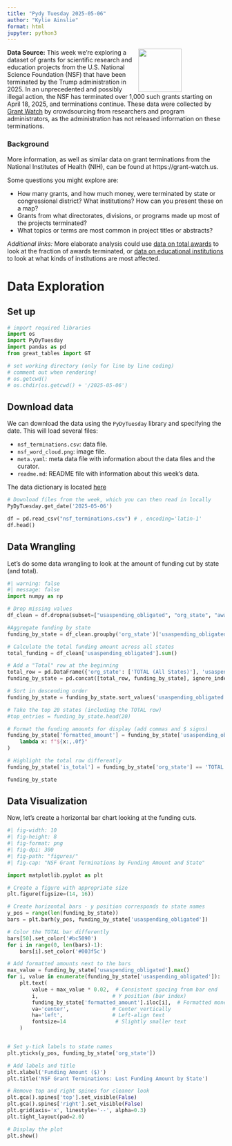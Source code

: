```yaml
---
title: "Pydy Tuesday 2025-05-06"
author: "Kylie Ainslie"
format: html
jupyter: python3
---
```


<img src="nsf-word-cloud.png" style="float: right; width: 100px; height: auto; margin-right: 100px;" />

**Data Source:** This week we're exploring a dataset of grants for scientific research and education projects from the U.S. National Science Foundation (NSF) that have been terminated by the Trump administration in 2025. In an unprecedented and possibly illegal action, the NSF has terminated over 1,000 such grants starting on April 18, 2025, and terminations continue. These data were collected by [Grant Watch](https://grant-watch.us/) by crowdsourcing from researchers and program administrators, as the administration has not released information on these terminations.

### Background
More information, as well as similar data on grant terminations from the National Institutes of Health (NIH), can be found at https://grant-watch.us.

Some questions you might explore are:

- How many grants, and how much money, were terminated by state or congressional district? What institutions? How can you present these on a map?
- Grants from what directorates, divisions, or programs made up most of the projects terminated?
- What topics or terms are most common in project titles or abstracts?

*Additional links:*
More elaborate analysis could use [data on total awards](https://www.nsf.gov/about/about-nsf-by-the-numbers) to look at the fraction of awards terminated, or [data on educational institutions](https://nces.ed.gov/ipeds/use-the-data) to look at what kinds of institutions are most affected.

# Data Exploration
## Set up
```python
# import required libraries
import os
import PyDyTuesday
import pandas as pd
from great_tables import GT

# set working directory (only for line by line coding)
# comment out when rendering!
# os.getcwd()
# os.chdir(os.getcwd() + '/2025-05-06')
```

## Download data
We can download the data using the `PyDyTuesday` library and specifying the date. This will load several files:

- `nsf_terminations.csv`: data file.
- `nsf_word_cloud.png`: image file.
- `meta.yaml`: meta data file with information about the data files and the curator.
- `readme.md`: README file with information about this week's data.

The data dictionary is located [here](https://github.com/rfordatascience/tidytuesday/blob/main/data/2025/2025-05-06/readme.md#data-dictionary)

```python
# Download files from the week, which you can then read in locally
PyDyTuesday.get_date('2025-05-06')

df = pd.read_csv("nsf_terminations.csv") # , encoding='latin-1'
df.head()
```

## Data Wrangling
Let's do some data wrangling to look at the amount of funding cut by state (and total).
```python
#| warning: false
#| message: false
import numpy as np

# Drop missing values
df_clean = df.dropna(subset=["usaspending_obligated", "org_state", "award_type"])

#Aggregate funding by state
funding_by_state = df_clean.groupby('org_state')['usaspending_obligated'].sum().reset_index()

# Calculate the total funding amount across all states
total_funding = df_clean['usaspending_obligated'].sum()

# Add a "Total" row at the beginning
total_row = pd.DataFrame({'org_state': ['TOTAL (All States)'], 'usaspending_obligated': [total_funding]})
funding_by_state = pd.concat([total_row, funding_by_state], ignore_index=True)

# Sort in descending order
funding_by_state = funding_by_state.sort_values('usaspending_obligated', ascending=True)

# Take the top 20 states (including the TOTAL row)
#top_entries = funding_by_state.head(20)

# Format the funding amounts for display (add commas and $ signs)
funding_by_state['formatted_amount'] = funding_by_state['usaspending_obligated'].apply(
    lambda x: f"${x:,.0f}"
)

# Highlight the total row differently
funding_by_state['is_total'] = funding_by_state['org_state'] == 'TOTAL (All States)'

funding_by_state
```

## Data Visualization
Now, let's create a horizontal bar chart looking at the funding cuts.
```python
#| fig-width: 10
#| fig-height: 8
#| fig-format: png
#| fig-dpi: 300
#| fig-path: "figures/"
#| fig-cap: "NSF Grant Terminations by Funding Amount and State"

import matplotlib.pyplot as plt

# Create a figure with appropriate size
plt.figure(figsize=(14, 16))

# Create horizontal bars - y position corresponds to state names
y_pos = range(len(funding_by_state))
bars = plt.barh(y_pos, funding_by_state['usaspending_obligated'])

# Color the TOTAL bar differently
bars[50].set_color('#bc5090')
for i in range(0, len(bars)-1):
    bars[i].set_color('#003f5c')

# Add formatted amounts next to the bars
max_value = funding_by_state['usaspending_obligated'].max()
for i, value in enumerate(funding_by_state['usaspending_obligated']):
    plt.text(
        value + max_value * 0.02,  # Consistent spacing from bar end
        i,                        # Y position (bar index)
        funding_by_state['formatted_amount'].iloc[i],  # Formatted monetary value
        va='center',              # Center vertically
        ha='left',                # Left-align text
        fontsize=14                # Slightly smaller text
    )


# Set y-tick labels to state names
plt.yticks(y_pos, funding_by_state['org_state'])

# Add labels and title
plt.xlabel('Funding Amount ($)')
plt.title('NSF Grant Terminations: Lost Funding Amount by State')

# Remove top and right spines for cleaner look
plt.gca().spines['top'].set_visible(False)
plt.gca().spines['right'].set_visible(False)
plt.grid(axis='x', linestyle='--', alpha=0.3)
plt.tight_layout(pad=2.0)

# Display the plot
plt.show()

```
